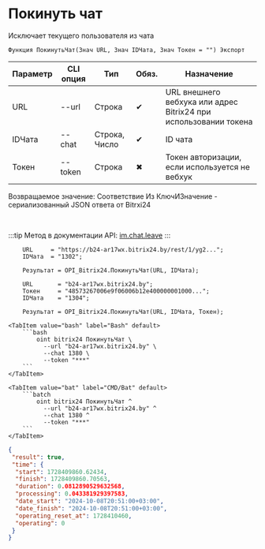 ﻿---
sidebar_position: 3
---


# Покинуть чат
 Исключает текущего пользователя из чата



`Функция ПокинутьЧат(Знач URL, Знач IDЧата, Знач Токен = "") Экспорт`

  | Параметр | CLI опция | Тип | Обяз. | Назначение |
  |-|-|-|-|-|
  | URL | --url | Строка | &#x2714; | URL внешнего вебхука или адрес Bitrix24 при использовании токена |
  | IDЧата | --chat | Строка, Число | &#x2714; | ID чата |
  | Токен | --token | Строка | &#x2716; | Токен авторизации, если используется не вебхук |

  
  Возвращаемое значение:   Соответствие Из КлючИЗначение - сериализованный JSON ответа от Bitrxi24

<br/>

:::tip
Метод в документации API: [im.chat.leave](https://dev.1c-bitrix.ru/learning/course/?COURSE_ID=93&LESSON_ID=12101)
:::
<br/>


```bsl title="Пример использования для 1С:Предприятие/OneScript"
    URL     = "https://b24-ar17wx.bitrix24.by/rest/1/yg2...";
    IDЧата  = "1302";

    Результат = OPI_Bitrix24.ПокинутьЧат(URL, IDЧата);

    URL       = "b24-ar17wx.bitrix24.by";
    Токен     = "48573267006e9f06006b12e400000001000...";
    IDЧата    = "1304";

    Результат = OPI_Bitrix24.ПокинутьЧат(URL, IDЧата, Токен);
```
    

 <Tabs>
  
    <TabItem value="bash" label="Bash" default>
        ```bash
            oint bitrix24 ПокинутьЧат \
              --url "b24-ar17wx.bitrix24.by" \
              --chat 1380 \
              --token "***"
        ```
    </TabItem>
  
    <TabItem value="bat" label="CMD/Bat" default>
        ```batch
            oint bitrix24 ПокинутьЧат ^
              --url "b24-ar17wx.bitrix24.by" ^
              --chat 1380 ^
              --token "***"
        ```
    </TabItem>
</Tabs>


```json title="Результат"
{
 "result": true,
 "time": {
  "start": 1728409860.62434,
  "finish": 1728409860.70563,
  "duration": 0.0812890529632568,
  "processing": 0.043381929397583,
  "date_start": "2024-10-08T20:51:00+03:00",
  "date_finish": "2024-10-08T20:51:00+03:00",
  "operating_reset_at": 1728410460,
  "operating": 0
 }
}
```
